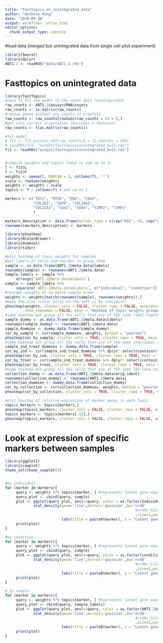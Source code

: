 ```yaml
---
title: "fasttopics_on_unintegrated_data"
author: "Anthony Hung"
date: "2020-09-30"
output: workflowr::wflow_html
editor_options:
  chunk_output_type: console
---
```


#load data (merged but unintegrated data from single cell pilot experiment)

```r
library(Seurat)
library(dplyr)
ANT1.2 <- readRDS("data/ANT1_2.rds")
```


# Fasttopics on unintegrated data

```r
library(fastTopics)
#need to fit the model to the count data (unintegrated)
raw_counts <- ANT1.2@assays$RNA@counts
raw_counts <- as.matrix(raw_counts)
#remove genes without any counts in droplets
raw_counts <- raw_counts[rowSums(raw_counts > 0) > 0,] 
#get into correct orientation (barcodes x features)
raw_counts <- t(as.matrix(raw_counts))

#fit model
# fit <- fit_poisson_nmf(raw_counts,k = 11,numiter = 200)
# saveRDS(fit, "output/fasttopics/unintegrated_k=11.rds")
fit <- readRDS("output/fasttopics/unintegrated_k=11.rds")


#compute weights and topics (need to add up to 1)
l <- fit$L
f <- fit$F
weights <- sweep(l, MARGIN = 2, colSums(f), `*`)
scale <- rowSums(weights)
weights <- weights / scale
topics <- f / colSums(f) # add up to 1
```

```r
markers <- c("THY1", "NT5E", "ENG", "CD44",
             "COL2A1", "SOX9", "COL10A1",
             "COL11A1", "SOX5", "SOX6", "TIMP2", "TIMP3"
             )

markers_description <- data.frame(marker_type = c(rep("MSC", 4), rep("Chondrocyte", 8)))
rownames(markers_description) <- markers
```

```r
library(pheatmap)
library(RColorBrewer)
library(dummies)
library(tidyr)

#plot heatmap of topic weights for samples
#get labels of cells and reorder to group them
sample <- as.data.frame(ANT1.2@meta.data$labels)
rownames(sample) <- rownames(ANT1.2@meta.data)
sample_labels <- sample %>% 
     arrange(`ANT1.2@meta.data$labels`) 
sample <- sample_labels %>% 
     separate(`ANT1.2@meta.data$labels`, c("Individual", "condition"))
#reorder weights df to match sample order
weights <- weights[match(rownames(sample), rownames(weights)),]
#make the plot (color strip on the left is by indivdual)
pheatmap(weights, cluster_cols = FALSE, cluster_rows = FALSE, annotation_row = sample,
         show_rownames = FALSE, main = "Heatmap of topic weights grouped by cell labels")
#same heatmap but group all the cells that are of the same label together (more interpretable??)
sample_dummy <- as.data.frame(ANT1.2@meta.data$labels)
rownames(sample_dummy) <- rownames(ANT1.2@meta.data)
sample_dummies <- dummy.data.frame(sample_dummy)
cor_by_sample <- cor(sample_dummies, weights, method = "pearson")
pheatmap(cor_by_sample, cluster_cols = TRUE, cluster_rows = TRUE, main = "Correlation by sample label")
#same heatmap but group all the cells that are of the same individual or treatment together
sample_ind_treat_dummies <- dummy.data.frame(sample)
cor_by_ind <- cor(sample_ind_treat_dummies %>% dplyr::select(contains("Individual")), weights, method = "pearson")
pheatmap(cor_by_ind, cluster_cols = TRUE, cluster_rows = TRUE, main = "Correlation by Individual")
cor_by_treat <- cor(sample_ind_treat_dummies %>% dplyr::select(contains("condition")), weights, method = "pearson")
pheatmap(cor_by_treat, cluster_cols = TRUE, cluster_rows = TRUE, main = "Correlation by Treatment")
#same heatmap but group all the cells that are of the same 10x lane together 
collection_dummy <- as.data.frame(ANT1.2@meta.data$orig.ident)
rownames(collection_dummy) <- rownames(ANT1.2@meta.data)
collection_dummies <- dummy.data.frame(collection_dummy)
cor_by_collection <- cor(collection_dummies, weights, method = "pearson")
pheatmap(cor_by_collection, cluster_cols = TRUE, cluster_rows = TRUE, main = "Correlation by collection")

#plot heatmap of relative expression of marker genes in each topic
topics_markers <- topics[markers,]
pheatmap(topics_markers, cluster_cols = FALSE, cluster_rows = FALSE, annotation_row = markers_description)
topics_markers <- topics[markers[-12],]
pheatmap(topics_markers, cluster_cols = FALSE, cluster_rows = FALSE, annotation_row = markers_description)
```

# Look at expression of specific markers between samples

```r
library(ggplot2)
library(cowplot)
theme_set(theme_cowplot())


#by individual
for (marker in markers){
     query <- weights %*% topics[marker, ] #represents latent gene expression; has same dim as num of barcodes (can subset by the labels or whatever category of interest and use to compute the gaussian curves to plot)
     query_plot <- cbind(query, sample)
     plot <- ggplot(query_plot, aes(x=query, color = as.factor(Individual), group=as.factor(Individual))) +
             stat_density(geom='line',kernel='gaussian',bw='nrd0' 
                                                            #nrd0='Silverman'
                                                            ,size=1,position='identity') +
                          labs(title = paste0(marker), x = "Latent gene expression", color = "Individual")
     print(plot)
}

#by condition
for (marker in markers){
     query <- weights %*% topics[marker, ] #represents latent gene expression; has same dim as num of barcodes (can subset by the labels or whatever category of interest and use to compute the gaussian curves to plot)
     query_plot <- cbind(query, sample)
     plot <- ggplot(query_plot, aes(x=query, color = as.factor(condition), group=as.factor(condition))) +
             stat_density(geom='line',kernel='gaussian',bw='nrd0' 
                                                            #nrd0='Silverman'
                                                            ,size=1,position='identity') +
                          labs(title = paste0(marker), x = "Latent gene expression", color = "Condition")
     print(plot)
}

# by sample
for (marker in markers){
     query <- weights %*% topics[marker, ] #represents latent gene expression; has same dim as num of barcodes (can subset by the labels or whatever category of interest and use to compute the gaussian curves to plot)
     query_plot <- cbind(query, sample_labels)
     plot <- ggplot(query_plot, aes(x=query, color = as.factor(ANT1.2@meta.data$labels), group=as.factor(ANT1.2@meta.data$labels))) +
             stat_density(geom='line',kernel='gaussian',bw='nrd0' 
                                                            #nrd0='Silverman'
                                                            ,size=1,position='identity') +
                          labs(title = paste0(marker), x = "Latent gene expression", color = "Label")
     print(plot)
}
```


